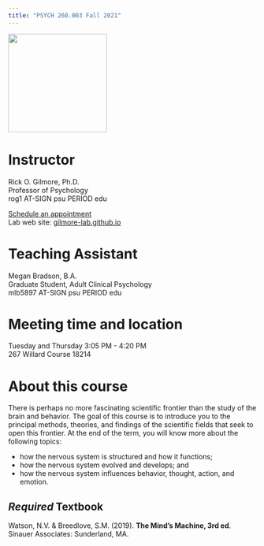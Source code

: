 ```yaml
---
title: "PSYCH 260.003 Fall 2021"
---
```


<img src ="https://media.moddb.com/cache/images/groups/1/3/2933/thumb_620x2000/brain.jpg" height=200px>

# Instructor

Rick O. Gilmore, Ph.D.</br>
Professor of Psychology</br>
rog1 AT-SIGN psu PERIOD edu</br>

[Schedule an appointment](https://doodle.com/mm/rickgilmore/book-a-time)</br>
Lab web site: [gilmore-lab.github.io](http://gilmore-lab.github.io/)</br>

# Teaching Assistant

Megan Bradson, B.A.</br>
Graduate Student, Adult Clinical Psychology</br>
mlb5897 AT-SIGN psu PERIOD edu</br>

# Meeting time and location

Tuesday and Thursday 3:05 PM - 4:20 PM</br>
267 Willard
Course 18214</br>

# About this course

There is perhaps no more fascinating scientific frontier than the study of the brain and behavior. 
The goal of this course is to introduce you to the principal methods, theories, and findings of the scientific fields that seek to open this frontier. 
At the end of the term, you will know more about the following topics:

- how the nervous system is structured and how it functions;
- how the nervous system evolved and develops; and
- how the nervous system influences behavior, thought, action, and emotion.

## *Required* Textbook

Watson, N.V. & Breedlove, S.M. (2019). **The Mind's Machine, 3rd ed**. Sinauer Associates: Sunderland, MA.

